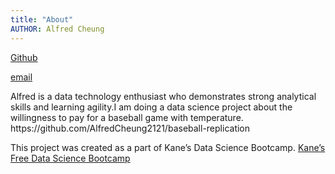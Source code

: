 ```yaml
---
title: "About"
AUTHOR: Alfred Cheung
---
```

[Github](https://github.com/AlfredCheung2121)

[email](cheungha21@gmail.com)

Alfred is a data technology enthusiast who demonstrates strong analytical skills and learning agility.I am doing a data science project about the willingness to pay for a baseball game with temperature. https://github.com/AlfredCheung2121/baseball-replication

This project was created as a part of Kane’s Data Science Bootcamp.
[Kane's Free Data Science Bootcamp](https://bootcamp.davidkane.info/)





